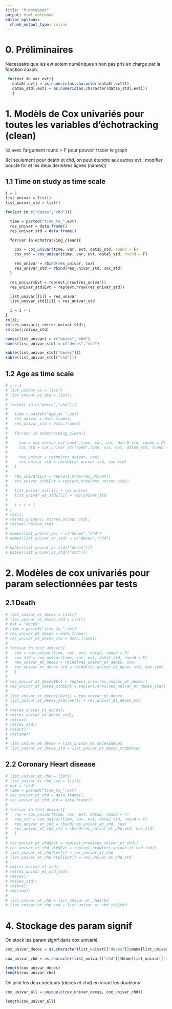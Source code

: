 ```yaml
---
title: "R Notebook"
output: html_notebook
editor_options: 
  chunk_output_type: inline
---
```


# 0. Préliminaires

Necessaire que les evt soient numériques sinon pas pris en charge par la fonction coxph.

```r
 for(evt in var_evt){
   data5[,evt] = as.numeric(as.character(data5[,evt]))
   data5_std[,evt] = as.numeric(as.character(data5_std[,evt]))
   }
```

# 1. Modèls de Cox univariés pour toutes les variables d'échotracking (clean)

Ici avec l'argument round = F pour pouvoir tracer le graph

(Ici seulement pour death et chd, on peut étendre aux autres evt : modifier boucle for et les deux dernières lignes (names))

## 1.1 Time on study as time scale
```r
i = 1
list_univar = list()
list_univar_std = list()

for(evt in c("deces","chd")){

  time = paste0("time_to_",evt)
  res_univar = data.frame()
  res_univar_std = data.frame()

  for(var in echotracking_clean){

    cox = cox_univar(time, var, evt, data5_std, round = F)
    cox_std = cox_univar(time, var, evt, data5_std, round = F)

    res_univar = rbind(res_univar, cox)
    res_univar_std = rbind(res_univar_std, cox_std)
  }

  res_univar$Evt = rep(evt,nrow(res_univar))
  res_univar_std$Evt = rep(evt,nrow(res_univar_std))

  list_univar[[i]] = res_univar
  list_univar_std[[i]] = res_univar_std

  i = i + 1
}
rm(i);
rm(res_univar); rm(res_univar_std);
rm(cox);rm(cox_std)

names(list_univar) = c("deces","chd")
names(list_univar_std) = c("deces","chd")
```

```r
kable(list_univar_std[["deces"]])
kable(list_univar_std[["chd"]])
```


## 1.2 Age as time scale 

```r
# i = 1
# list_univar_as = list()
# list_univar_as_std = list()
# 
# for(evt in c("deces","chd")){
# 
#   time = paste0("age_at_",evt)
#   res_univar = data.frame()
#   res_univar_std = data.frame()
# 
#   for(var in echotracking_clean){
# 
#     cox = cox_univar_as("age0",time, var, evt, data5_std, round = F)
#     cox_std = cox_univar_as("age0",time, var, evt, data5_std, round = F)
# 
#     res_univar = rbind(res_univar, cox)
#     res_univar_std = rbind(res_univar_std, cox_std)
#   }
# 
#   res_univar$Evt = rep(evt,nrow(res_univar))
#   res_univar_std$Evt = rep(evt,nrow(res_univar_std))
# 
#   list_univar_as[[i]] = res_univar
#   list_univar_as_std[[i]] = res_univar_std
# 
#   i = i + 1
# }
# rm(i);
# rm(res_univar); rm(res_univar_std);
# rm(cox);rm(cox_std)
# 
# names(list_univar_as) = c("deces","chd")
# names(list_univar_as_std) = c("deces","chd")
```

```r
# kable(list_univar_as_std[["deces"]])
# kable(list_univar_as_std[["chd"]])
```

# 2. Modèles de cox univariés pour param selectionnées par tests

## 2.1 Death

```r
# list_univar_et_deces = list()
# list_univar_et_deces_std = list()
# evt = "deces"
# time = paste0("time_to_",evt)
# res_univar_et_deces = data.frame()
# res_univar_et_deces_std = data.frame()
#   
# for(var in test_univar){
#   cox = cox_univar(time, var, evt, data2, round = F)
#   cox_std = cox_univar(time, var, evt, data2_std, round = F)
#   res_univar_et_deces = rbind(res_univar_et_deces, cox)
#   res_univar_et_deces_std = rbind(res_univar_et_deces_std, cox_std)
#   }
#   
# res_univar_et_deces$Evt = rep(evt,nrow(res_univar_et_deces))
# res_univar_et_deces_std$Evt = rep(evt,nrow(res_univar_et_deces_std))
# 
# list_univar_et_deces[[evt]] = res_univar_et_deces
# list_univar_et_deces_std[[evt]] = res_univar_et_deces_std
# 
# rm(res_univar_et_deces);
# rm(res_univar_et_deces_std);
# rm(cox);
# rm(cox_std);
# rm(evt);
# rm(time);
# 
# list_univar_et_deces = list_univar_et_deces$deces
# list_univar_et_deces_std = list_univar_et_deces_std$deces
```





## 2.2 Coronary Heart disease

```r
# list_univar_et_chd = list()
# list_univar_et_chd_std = list()
# evt = "chd"
# time = paste0("time_to_",evt)
# res_univar_et_chd = data.frame()
# res_univar_et_chd_std = data.frame()
# 
# for(var in test_univar){
#   cox = cox_univar(time, var, evt, data2, round = F)
#   cox_std = cox_univar(time, var, evt, data2_std, round = F)
#   res_univar_et_chd = rbind(res_univar_et_chd, cox)
#   res_univar_et_chd_std = rbind(res_univar_et_chd_std, cox_std)
#   }
#   
# res_univar_et_chd$Evt = rep(evt,nrow(res_univar_et_chd))
# res_univar_et_chd_std$Evt = rep(evt,nrow(res_univar_et_chd_std))
# list_univar_et_chd[[evt]] = res_univar_et_chd
# list_univar_et_chd_std[[evt]] = res_univar_et_chd_std
# 
# rm(res_univar_et_chd);
# rm(res_univar_et_chd_std);
# rm(cox);
# rm(cox_std);
# rm(evt);
# rm(time);
# 
# list_univar_et_chd = list_univar_et_chd$chd
# list_univar_et_chd_std = list_univar_et_chd_std$chd

```



# 4. Stockage des param signif

On stock les param signif dans cox univarié 
```r
cox_univar_deces = as.character(list_univar[["deces"]]$Name[list_univar[["deces"]]$pv_signif == 1 ])

cox_univar_chd = as.character(list_univar[["chd"]]$Name[list_univar[["chd"]]$pv_signif == 1])
```
```r
length(cox_univar_deces)
length(cox_univar_chd)
```

On joint les deux vecteurs (deces et chd) en virant les doublons

```r
cox_univar_all = unique(c(cox_univar_deces, cox_univar_chd))
```

```r
length(cox_univar_all)
```





